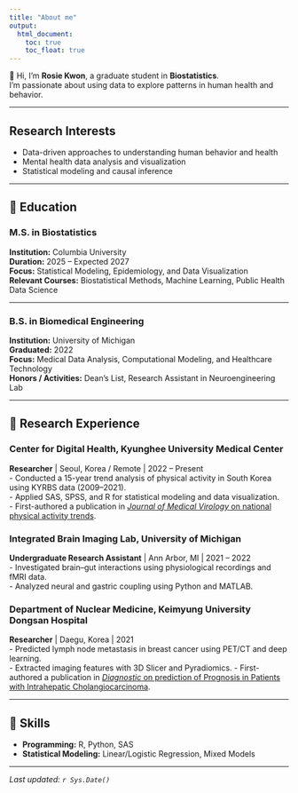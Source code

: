 ```yaml
---
title: "About me"
output: 
  html_document:
    toc: true
    toc_float: true
---
```


👋 Hi, I’m **Rosie Kwon**, a graduate student in **Biostatistics**.  
I’m passionate about using data to explore patterns in human health and behavior.  


---

##  Research Interests

- Data-driven approaches to understanding human behavior and health  
- Mental health data analysis and visualization  
- Statistical modeling and causal inference  

---

## 🏫 Education {.tabset}

### M.S. in Biostatistics
**Institution:** Columbia University  
**Duration:** 2025 – Expected 2027  
**Focus:** Statistical Modeling, Epidemiology, and Data Visualization  
**Relevant Courses:** Biostatistical Methods, Machine Learning, Public Health Data Science

---

### B.S. in Biomedical Engineering
**Institution:** University of Michigan  
**Graduated:** 2022  
**Focus:** Medical Data Analysis, Computational Modeling, and Healthcare Technology  
**Honors / Activities:** Dean’s List, Research Assistant in Neuroengineering Lab


---


## 🧪 Research Experience

### Center for Digital Health, Kyunghee University Medical Center  
**Researcher** | Seoul, Korea / Remote | 2022 – Present  
- Conducted a 15-year trend analysis of physical activity in South Korea using KYRBS data (2009–2021).  
- Applied SAS, SPSS, and R for statistical modeling and data visualization.  
- First-authored a publication in [*Journal of Medical Virology* on national physical activity trends](https://pubmed.ncbi.nlm.nih.gov/36602052/).


### Integrated Brain Imaging Lab, University of Michigan  
**Undergraduate Research Assistant** | Ann Arbor, MI | 2021 – 2022  
- Investigated brain–gut interactions using physiological recordings and fMRI data.  
- Analyzed neural and gastric coupling using Python and MATLAB.

### Department of Nuclear Medicine, Keimyung University Dongsan Hospital  
**Researcher** | Daegu, Korea | 2021  
- Predicted lymph node metastasis in breast cancer using PET/CT and deep learning.  
- Extracted imaging features with 3D Slicer and Pyradiomics.
- First-authored a publication in [*Diagnostic* on prediction of Prognosis in Patients with Intrahepatic Cholangiocarcinoma](https://pmc.ncbi.nlm.nih.gov/articles/PMC11475304/).

---

## 🧠 Skills

- **Programming:** R, Python, SAS  
- **Statistical Modeling:** Linear/Logistic Regression, Mixed Models  

---

*Last updated: `r Sys.Date()`*